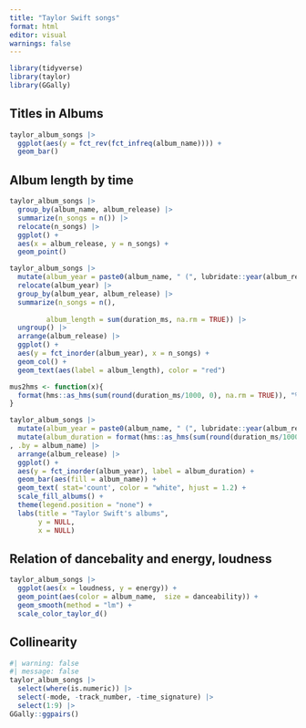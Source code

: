 ```yaml
---
title: "Taylor Swift songs"
format: html
editor: visual
warnings: false
---
```


```r
library(tidyverse)
library(taylor)
library(GGally)
```

## Titles in Albums

```r
taylor_album_songs |> 
  ggplot(aes(y = fct_rev(fct_infreq(album_name)))) +
  geom_bar()
```

## Album length by time

```r
taylor_album_songs |> 
  group_by(album_name, album_release) |> 
  summarize(n_songs = n()) |> 
  relocate(n_songs) |> 
  ggplot() +
  aes(x = album_release, y = n_songs) +
  geom_point()

```

```r
taylor_album_songs |> 
  mutate(album_year = paste0(album_name, " (", lubridate::year(album_release), ")")) |> 
  relocate(album_year) |> 
  group_by(album_year, album_release) |> 
  summarize(n_songs = n(),
        
         album_length = sum(duration_ms, na.rm = TRUE)) |> 
  ungroup() |> 
  arrange(album_release) |> 
  ggplot() +
  aes(y = fct_inorder(album_year), x = n_songs) +
  geom_col() +
  geom_text(aes(label = album_length), color = "red") 
```


```r

mus2hms <- function(x){
  format(hms::as_hms(sum(round(duration_ms/1000, 0), na.rm = TRUE)), "%H:%M:%s")
}

taylor_album_songs |> 
  mutate(album_year = paste0(album_name, " (", lubridate::year(album_release), ")")) |> 
  mutate(album_duration = format(hms::as_hms(sum(round(duration_ms/1000, 0), na.rm = TRUE)), "%H:%M:%s")
, .by = album_name) |> 
  arrange(album_release) |> 
  ggplot() +
  aes(y = fct_inorder(album_year), label = album_duration) +
  geom_bar(aes(fill = album_name)) +
  geom_text( stat='count', color = "white", hjust = 1.2) +
  scale_fill_albums() +
  theme(legend.position = "none") +
  labs(title = "Taylor Swift's albums",
       y = NULL,
       x = NULL)
```

## Relation of dancebality and energy, loudness

```r
taylor_album_songs |> 
  ggplot(aes(x = loudness, y = energy)) +
  geom_point(aes(color = album_name,  size = danceability)) +
  geom_smooth(method = "lm") +
  scale_color_taylor_d()
```
## Collinearity
```r
#| warning: false
#| message: false
taylor_album_songs |> 
  select(where(is.numeric)) |> 
  select(-mode, -track_number, -time_signature) |> 
  select(1:9) |> 
GGally::ggpairs()
```

